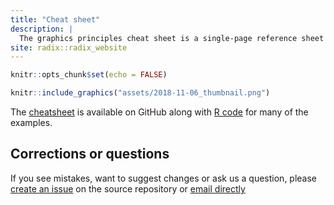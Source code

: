 ```yaml
---
title: "Cheat sheet"
description: |
  The graphics principles cheat sheet is a single-page reference sheet providing detailed practical recommendations for creating effective graphs. [Have it at your fingertips!](https://github.com/GraphicsPrinciples/CheatSheet/blob/master/NVSCheatSheet.pdf)
site: radix::radix_website
---
```


```r
knitr::opts_chunk$set(echo = FALSE)
```

```r
knitr::include_graphics("assets/2018-11-06_thumbnail.png")
```

The [cheatsheet](https://github.com/GraphicsPrinciples/CheatSheet/blob/master/NVSCheatSheet.pdf) is available on GitHub along with [R code](https://github.com/GraphicsPrinciples/CheatSheet) for many of the examples.

## Corrections or questions {.appendix}

If you see mistakes, want to suggest changes or ask us a question, please [create an issue](https://github.com/GraphicsPrinciples/GraphicsPrinciples.github.io/issues) on the source repository or [email directly](mailto:bailliem@gmail.com)
